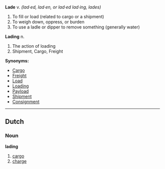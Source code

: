 '''Lade'''
v. 
''(lad·ed, lad·en, or lad·ed lad·ing, lades)''

#To fill or load (related to cargo or a shipment)
#To weigh down, oppress, or burden
#To use a ladle or dipper to remove something (generally water)



'''Lading'''
n.

#The action of loading
#Shipment, Cargo, Freight


'''Synonyms:'''
*[[Cargo]]
*[[Freight]]
*[[Load]]
*[[Loading]]
*[[Payload]]
*[[Shipment]]
*[[Consignment]]

----
==Dutch==
===Noun===
'''lading'''

#[[cargo]]
#[[charge]]